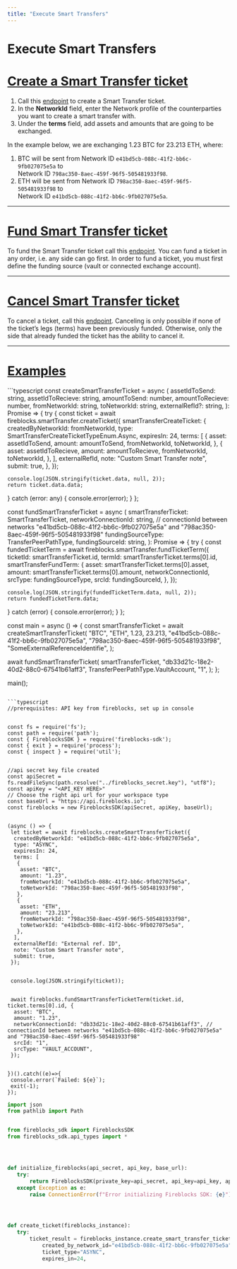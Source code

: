 ```yaml
---
title: "Execute Smart Transfers"
---
```

  
  # Execute Smart Transfers

# [Create a Smart Transfer ticket](#create-a-smart-transfer-ticket)

1.  Call this [endpoint](/reference/createticket) to create a Smart Transfer ticket.
2.  In the **NetworkId** field, enter the Network profile of the counterparties you want to create a smart transfer with.
3.  Under the **terms** field, add assets and amounts that are going to be exchanged.

In the example below, we are exchanging 1.23 BTC for 23.213 ETH, where:

1.  BTC will be sent from Network ID `e41bd5cb-088c-41f2-bb6c-9fb027075e5a` to  
    Network ID `798ac350-8aec-459f-96f5-505481933f98`.
2.  ETH will be sent from Network ID `798ac350-8aec-459f-96f5-505481933f98` to  
    Network ID `e41bd5cb-088c-41f2-bb6c-9fb027075e5a`.

  

* * *

  
# [Fund Smart Transfer ticket](#fund-smart-transfer-ticket)

To fund the Smart Transfer ticket call this [endpoint](/reference/fulfillticket). You can fund a ticket in any order, i.e. any side can go first. In order to fund a ticket, you must first define the funding source (vault or connected exchange account).

  

* * *

  
# [Cancel Smart Transfer ticket](#cancel-smart-transfer-ticket)

To cancel a ticket, call this [endpoint](/reference/cancelticket). Canceling is only possible if none of the ticket’s legs (terms) have been previously funded. Otherwise, only the side that already funded the ticket has the ability to cancel it.

  

* * *

  
# [Examples](#examples)
<CodeGroup>
```typescript
const createSmartTransferTicket = async (
  assetIdToSend: string,
  assetIdToRecieve: string,
  amountToSend: number,
  amountToRecieve: number,
  fromNetworkId: string,
  toNetworkId: string,
  externalRefId?: string,
): Promise<SmartTransferTicket | undefined> => {
  try {
    const ticket = await fireblocks.smartTransfer.createTicket({
      smartTransferCreateTicket: {
        createdByNetworkId: fromNetworkId,
        type: SmartTransferCreateTicketTypeEnum.Async,
        expiresIn: 24,
        terms: [
          {
            asset: assetIdToSend,
            amount: amountToSend,
            fromNetworkId,
            toNetworkId,
          },
          {
            asset: assetIdToRecieve,
            amount: amountToRecieve,
            fromNetworkId,
            toNetworkId,
          },
        ],
        externalRefId,
        note: "Custom Smart Transfer note",
        submit: true,
      },
    });

    console.log(JSON.stringify(ticket.data, null, 2));
    return ticket.data.data;
  } catch (error: any) {
    console.error(error);
  }
};

const fundSmartTransferTicket = async (
  smartTransferTicket: SmartTransferTicket,
  networkConnectionId: string, // connectionId between networks "e41bd5cb-088c-41f2-bb6c-9fb027075e5a" and "798ac350-8aec-459f-96f5-505481933f98"
  fundingSourceType: TransferPeerPathType,
  fundingSourceId: string,
): Promise<SmartTransferTicketTermResponse> => {
  try {
    const fundedTicketTerm = await fireblocks.smartTransfer.fundTicketTerm({
      ticketId: smartTransferTicket.id,
      termId: smartTransferTicket.terms[0].id,
      smartTransferFundTerm: {
        asset: smartTransferTicket.terms[0].asset,
        amount: smartTransferTicket.terms[0].amount,
        networkConnectionId,
        srcType: fundingSourceType,
        srcId: fundingSourceId,
      },
    });

    console.log(JSON.stringify(fundedTicketTerm.data, null, 2));
    return fundedTicketTerm.data;
  } catch (error) {
    console.error(error);
  }
};

const main = async () => {
  const smartTransferTicket = await createSmartTransferTicket(
    "BTC",
    "ETH",
    1.23,
    23.213,
    "e41bd5cb-088c-41f2-bb6c-9fb027075e5a",
    "798ac350-8aec-459f-96f5-505481933f98",
    "SomeExternalReferenceIdentifie",
  );

  await fundSmartTransferTicket(
    smartTransferTicket,
    "db33d21c-18e2-40d2-88c0-67541b61aff3",
    TransferPeerPathType.VaultAccount,
    "1",
  );
};

main();


```

```typescript
//prerequisites: API key from fireblocks, set up in console


const fs = require('fs');
const path = require('path');
const { FireblocksSDK } = require('fireblocks-sdk');
const { exit } = require('process');
const { inspect } = require('util');


//api secret key file created
const apiSecret = fs.readFileSync(path.resolve("../fireblocks_secret.key"), "utf8");
const apiKey = "<API_KEY HERE>"
// Choose the right api url for your workspace type
const baseUrl = "https://api.fireblocks.io";
const fireblocks = new FireblocksSDK(apiSecret, apiKey, baseUrl);


(async () => {
 let ticket = await fireblocks.createSmartTransferTicket({
  createdByNetworkId: "e41bd5cb-088c-41f2-bb6c-9fb027075e5a",
  type: "ASYNC",
  expiresIn: 24,
  terms: [
   {
    asset: "BTC",
    amount: "1.23",
    fromNetworkId: "e41bd5cb-088c-41f2-bb6c-9fb027075e5a",
    toNetworkId: "798ac350-8aec-459f-96f5-505481933f98",
   },
   {
    asset: "ETH",
    amount: "23.213",
    fromNetworkId: "798ac350-8aec-459f-96f5-505481933f98",
    toNetworkId: "e41bd5cb-088c-41f2-bb6c-9fb027075e5a",
   },
  ],
  externalRefId: "External ref. ID",
  note: "Custom Smart Transfer note",
  submit: true,
 });


 console.log(JSON.stringify(ticket));


 await fireblocks.fundSmartTransferTicketTerm(ticket.id, ticket.terms[0].id, {
  asset: "BTC",
  amount: "1.23",
  networkConnectionId: "db33d21c-18e2-40d2-88c0-67541b61aff3", // connectionId between networks "e41bd5cb-088c-41f2-bb6c-9fb027075e5a" and "798ac350-8aec-459f-96f5-505481933f98"
  srcId: "1",
  srcType: "VAULT_ACCOUNT",
 });


})().catch((e)=>{
 console.error(`Failed: ${e}`);
 exit(-1);
});

```

```python
import json
from pathlib import Path


from fireblocks_sdk import FireblocksSDK
from fireblocks_sdk.api_types import *




def initialize_fireblocks(api_secret, api_key, base_url):
   try:
       return FireblocksSDK(private_key=api_secret, api_key=api_key, api_base_url=base_url)
   except Exception as e:
       raise ConnectionError(f"Error initializing Fireblocks SDK: {e}")




def create_ticket(fireblocks_instance):
   try:
       ticket_result = fireblocks_instance.create_smart_transfer_ticket(
           created_by_network_id="e41bd5cb-088c-41f2-bb6c-9fb027075e5a",
           ticket_type="ASYNC",
           expires_in=24,

```
</CodeGroup>